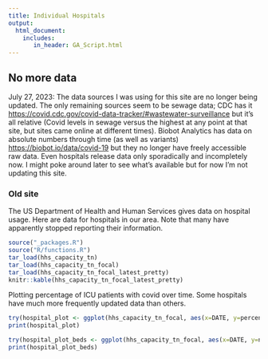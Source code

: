 ```yaml
---
title: Individual Hospitals
output:
  html_document:
    includes:
       in_header: GA_Script.html
---
```


## No more data

July 27, 2023: The data sources I was using for this site are no longer being updated. The only remaining sources seem to be sewage data; CDC has it [https://covid.cdc.gov/covid-data-tracker/#wastewater-surveillance](here) but it's all relative (Covid levels in sewage versus the highest at any point at that site, but sites came online at different times). Biobot Analytics has data on absolute numbers through time (as well as variants) [https://biobot.io/data/covid-19](here) but they no longer have freely accessible raw data. Even hospitals release data only sporadically and incompletely now. I might poke around later to see what's available but for now I'm not updating this site.

### Old site

The US Department of Health and Human Services gives data on hospital usage. Here are data for hospitals in our area. Note that many have apparently stopped reporting their information.

```r
source("_packages.R")
source("R/functions.R")
tar_load(hhs_capacity_tn)
tar_load(hhs_capacity_tn_focal)
tar_load(hhs_capacity_tn_focal_latest_pretty)
knitr::kable(hhs_capacity_tn_focal_latest_pretty)
```

Plotting percentage of ICU patients with covid over time. Some hospitals have much more frequently updated data than others.

```r
try(hospital_plot <- ggplot(hhs_capacity_tn_focal, aes(x=DATE, y=percentage_adult_hospital_inpatient_ICU_bed_occupied_of_all_inpatient_ICU_beds)) + geom_point(aes(colour=hospital_name)) + theme_light() + ylab("Percent of ICU patients witth covid") + xlab("Date") + ggtitle("Percent of ICU patients with covid") + facet_wrap(~ hospital_name, ncol=2) + ylim(c(60, 100)) +   guides(colour=FALSE) )
print(hospital_plot)
```

```r
try(hospital_plot_beds <- ggplot(hhs_capacity_tn_focal, aes(x=DATE, y=number_unoccupied_adult_hospital_ICU_beds)) + geom_line(aes(colour=hospital_name)) + theme_light() + ylab("Number of available ICU beds") + xlab("Date") + ggtitle("Number of available ICU beds") + facet_wrap(~ hospital_name, ncol=2) + ylim(c(60, 100)) +  guides(colour=FALSE) )
print(hospital_plot_beds)
```
